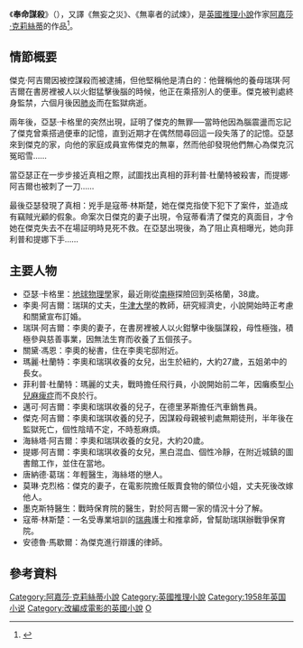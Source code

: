 {{refimprove|time=2019-08-10T17:16:21+00:00}}
{{noteTA
|1=zh-cn:阿加莎;zh-sg:阿加莎;zh-hk:阿嘉莎;zh-tw:阿嘉莎;
|2=zh-cn:克里斯蒂; zh-sg:克里斯蒂; zh-tw:克莉絲蒂; zh-hk:姬絲蒂;
}}
{{Infobox Book 
| name                 = 奉命謀殺
| author               = [[阿嘉莎·克莉絲蒂|阿嘉莎·克莉絲蒂]]
| illustrator          =
| country              = [[英国|英国]]
| language             = [[英文|英文]]
| subject              = [[推理小说|推理小说]]
| publisher            = {{le|柯林斯犯罪俱樂部|Collins Crime Club}}
| release_date         =1958年11月3日
|title_orig=Ordeal by Innocence
|followed_by=《{{le|鴿群裏的貓|Cat Among the Pigeons)}}》
}}
《'''奉命謀殺'''》（{{lang-en|Ordeal by Innocence}}），又譯《無妄之災》、《無辜者的試煉》，是[[英國|英國]][[推理小說|推理小說]]作家[[阿嘉莎·克莉絲蒂|阿嘉莎·克莉絲蒂]]的作品<ref>{{Cite book|title=阿嘉莎·克莉絲蒂閱讀攻略|last=霜月蒼|publisher=新星出版社|year=2018年8月|isbn=978-7-5133-3092-3|location=北京}}</ref>。

== 情節概要 ==
傑克·阿吉爾因被控謀殺而被逮捕，但他堅稱他是清白的：他聲稱他的養母瑞琪·阿吉爾在書房裡被人以火鉗猛擊後腦的時候，他正在乘搭別人的便車。傑克被判處終身監禁，六個月後因[[肺炎|肺炎]]而在監獄病逝。

兩年後，亞瑟·卡格里的突然出現，証明了傑克的無罪──當時他因為腦震盪而忘記了傑克曾乘搭過便車的記憶，直到近期才在偶然間尋回這一段失落了的記憶。亞瑟來到傑克的家，向他的家庭成員宣佈傑克的無辜，然而他卻發現他們無心為傑克沉冤昭雪……

當亞瑟正在一步步接近真相之際，試圖找出真相的菲利普·杜蘭特被殺害，而提娜·阿吉爾也被刺了一刀……

最後亞瑟發現了真相：兇手是寇蒂·林斯楚，她在傑克指使下犯下了案件，並造成有竊賊光顧的假象。命案次日傑克的妻子出現，令寇蒂看清了傑克的真面目，才令她在傑克失去不在場証明時見死不救。在亞瑟出現後，為了阻止真相曝光，她向菲利普和提娜下手……

== 主要人物 ==
* 亞瑟·卡格里：[[地球物理學|地球物理學]]家，最近剛從[[南極|南極]]探險回到英格蘭，38歲。
* 李奧·阿吉爾：瑞琪的丈夫，[[牛津大學|牛津大學]]的教師，研究經濟史，小說開始時正考慮和關黛宣布訂婚。
* 瑞琪·阿吉爾：李奧的妻子，在書房裡被人以火鉗擊中後腦謀殺，母性極強，積極參與慈善事業，因無法生育而收養了五個孩子。
* 關黛·馮恩：李奧的秘書，住在李奧宅邸附近。
* 瑪麗·杜蘭特：李奧和瑞琪收養的女兒，出生於紐約，大約27歲，五姐弟中的長女。
* 菲利普·杜蘭特：瑪麗的丈夫，戰時擔任飛行員，小說開始前二年，因癱瘓型[[小兒麻痺症|小兒麻痺症]]而不良於行。
* 邁可·阿吉爾：李奧和瑞琪收養的兒子，在德里茅斯擔任汽車銷售員。
* 傑克·阿吉爾：李奧和瑞琪收養的兒子，因謀殺母親被判處無期徒刑，半年後在監獄死亡，個性陰晴不定，不時惹麻煩。
* 海絲塔·阿吉爾：李奧和瑞琪收養的女兒，大約20歲。
* 提娜·阿吉爾：李奧和瑞琪收養的女兒，黑白混血、個性冷靜，在附近城鎮的圖書館工作，並住在當地。
* 唐納德·葛瑞：年輕醫生，海絲塔的戀人。
* 莫琳·克烈格：傑克的妻子，在電影院擔任販賣食物的領位小姐，丈夫死後改嫁他人。
* 墨克斯特醫生：戰時保育院的醫生，對於阿吉爾一家的情況十分了解。
* 寇蒂·林斯楚：一名受專業培訓的[[瑞典|瑞典]]護士和推拿師，曾幫助瑞琪辦戰爭保育院。
* 安德魯·馬歇爾：為傑克進行辯護的律師。

==參考資料==
<references />

{{阿嘉莎·克莉斯蒂}}
{{DEFAULTSORT:Ordeal by Innocence}}
[[Category:阿嘉莎·克莉絲蒂小說|Category:阿嘉莎·克莉絲蒂小說]]
[[Category:英國推理小說|Category:英國推理小說]]
[[Category:1958年英国小说|Category:1958年英国小说]]
[[Category:改編成電影的英國小說|Category:改編成電影的英國小說]]
[[Category:英格蘭小說|O]]